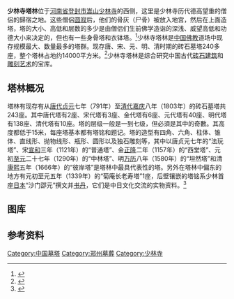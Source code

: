 {{文物保护单位
| 级别 = 全国
| 图片 = 少林寺塔林2.jpg
| 名称 = 初祖庵及少林寺塔林
| 编号 = 4-89
| 分类 = 古建筑
| 时代 = [[唐朝|唐]]－[[清朝|清]]
| 所在 = [[河南省|河南省]][[郑州市|郑州市]][[登封|登封]]
| 登录 = 1998年
| Cat = 河南全国重点文物保护单位
}}
'''少林寺塔林'''位于[[河南省|河南省]][[登封市|登封市]][[嵩山|嵩山]][[少林寺|少林寺]]的西侧，这里是少林寺历代德高望重的僧侣的歸宿之地。这些僧侣[[圆寂|圆寂]]后，他们的骨灰（尸骨）被放入地宫，然后在上面造塔，塔的大小、高低和层数的多少是由僧侣们生前佛学造诣的深浅、威望高低和功德大小来决定的，但也有一些身骨塔和衣钵塔。<ref>{{cite web|url=http://cn.bytravel.cn/art/sls/slsslstl/|title=少林寺：少林寺塔林|deadurl=yes|archiveurl=https://web.archive.org/web/20150603084500/http://cn.bytravel.cn/art/sls/slsslstl/|archivedate=2015-06-03|access-date=2010-11-13}}</ref>少林寺塔林是[[中国|中国]][[佛教|佛教]]道场中现存规模最大、数量最多的塔群。现存唐、宋、元、明、清时期的砖石墓塔240多座，整个塔林占地约14000平方米。<ref>{{cite web|url=http://www.ha.xinhuanet.com/xhzt/2003-04/28/content_977910.htm|title=少林寺塔林|publisher=[[新华网|新华网]]|date=2003-04-28|deadurl=yes|archiveurl=https://web.archive.org/web/20061209155938/http://www.ha.xinhuanet.com/xhzt/2003-04/28/content_977910.htm|archivedate=2006-12-09|access-date=2010-11-13}}</ref>少林寺塔林是综合研究中国古代[[建筑|砖石建筑]]和[[艺术|雕刻艺术]]的宝库。

==塔林概况==
塔林有现存有从[[唐代|唐代]][[貞元_(唐朝)|贞元]]七年（791年）至[[清代|清代]][[嘉庆|嘉庆]]八年（1803年）的砖石墓塔共243座。其中唐代塔有2座、宋代塔有3座、金代塔有6座、元代塔有40座、明代塔有138座、清代塔有10座。塔的层级一般是一到七级，但必須是其中的奇數。其高度都低于15米，每座塔基本都有塔铭和题记。塔的造型有四角、六角、柱体、锥体、直线形、抛物线形、瓶形、圆形以及独石雕刻等，其中以唐贞元七年的“法玩塔”、宋[[宣和_(北宋)|宣和]]三年（1121年）的“普通塔”、金[[正隆|正隆]]二年（1157年）的“西堂塔”、元初[[至元_(忽必烈)|至元]]二十七年（1290年）的“中林塔”、明[[万历|万历]]八年（1580年）的“坦然塔”和清[[康熙|康熙]]五年（1666年）的“彼岸塔”是塔林中最具代表性的塔。另外在塔林中偏东的地方有元初至元五年（1339年）的“菊庵长老寿塔”1座，后壁镶嵌的塔铭系少林首座[[日本|日本]]“沙门邵元”撰文并[[书丹|书丹]]，它们是中日文化交流的实物资料。<ref>{{cite web|url=http://www.cnr.cn/wcm/zlzy/jx/t20050512_171033.html|title=少林寺塔林|publisher=中国广播网|date=2005-06-15|accessdate=2010-11-13|archive-date=2007-08-23|archive-url=https://web.archive.org/web/20070823143545/http://www.cnr.cn/wcm/zlzy/jx/t20050512_171033.html|dead-url=no}}</ref>

==图库==
{{Gallery
|title=
|footer=
|width=180
|height=170
|lines=1
|align=center
|File:Pagoda Forest2.JPG|唐代塔
|File:Shaolin Temple China.jpg|少林寺塔林
|File:Talinslstl (1).png|塔林
|File:Talinslstl (5).png|塔林
|File:Talinslstl (6).png|塔林
}}

== 参考资料 ==
{{reflist}}
{{少林寺}}
{{登封“天地之中”历史建筑群}}
{{河南全国重点文物保护单位}}
[[Category:中国墓塔|Category:中国墓塔]]
[[Category:郑州墓葬|Category:郑州墓葬]]
[[Category:少林寺|Category:少林寺]]
